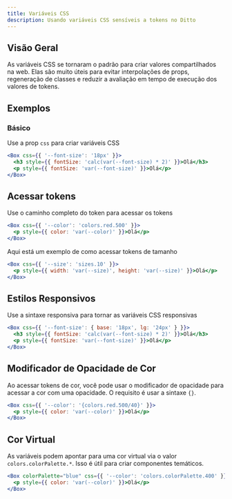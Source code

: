 ```yaml
---
title: Variáveis CSS
description: Usando variáveis CSS sensíveis a tokens no Ditto
---
```


## Visão Geral

As variáveis CSS se tornaram o padrão para criar valores compartilhados na web.
Elas são muito úteis para evitar interpolações de props, regeneração de classes
e reduzir a avaliação em tempo de execução dos valores de tokens.

## Exemplos

### Básico

Use a prop `css` para criar variáveis CSS

```jsx
<Box css={{ '--font-size': '18px' }}>
  <h3 style={{ fontSize: 'calc(var(--font-size) * 2)' }}>Olá</h3>
  <p style={{ fontSize: 'var(--font-size)' }}>Olá</p>
</Box>
```

## Acessar tokens

Use o caminho completo do token para acessar os tokens

```jsx
<Box css={{ '--color': 'colors.red.500' }}>
  <p style={{ color: 'var(--color)' }}>Olá</p>
</Box>
```

Aqui está um exemplo de como acessar tokens de tamanho

```jsx
<Box css={{ '--size': 'sizes.10' }}>
  <p style={{ width: 'var(--size)', height: 'var(--size)' }}>Olá</p>
</Box>
```

## Estilos Responsivos

Use a sintaxe responsiva para tornar as variáveis CSS responsivas

```jsx
<Box css={{ '--font-size': { base: '18px', lg: '24px' } }}>
  <h3 style={{ fontSize: 'calc(var(--font-size) * 2)' }}>Olá</h3>
  <p style={{ fontSize: 'var(--font-size)' }}>Olá</p>
</Box>
```

## Modificador de Opacidade de Cor

Ao acessar tokens de cor, você pode usar o modificador de opacidade para acessar a cor com uma opacidade. O requisito é usar a sintaxe `{}`.

```jsx
<Box css={{ '--color': '{colors.red.500/40}' }}>
  <p style={{ color: 'var(--color)' }}>Olá</p>
</Box>
```

## Cor Virtual

As variáveis podem apontar para uma cor virtual via o valor `colors.colorPalette.*`. Isso é útil para criar componentes temáticos.

```jsx
<Box colorPalette="blue" css={{ '--color': 'colors.colorPalette.400' }}>
  <p style={{ color: 'var(--color)' }}>Olá</p>
</Box>
```
